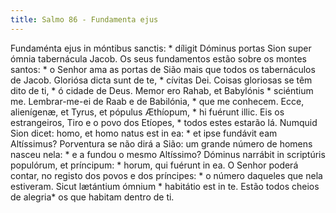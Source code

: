 ```yaml
---
title: Salmo 86 - Fundamenta ejus
---
```


<div class="grid grid-cols-2 gap-5">
  <span class="text-justify">
    Fundaménta ejus in móntibus sanctis: * díligit Dóminus portas Sion super
    ómnia tabernácula Jacob.
  </span>
  <span class="text-justify">
    Os seus fundamentos estão sobre os montes santos: * o Senhor ama as portas
    de Sião mais que todos os tabernáculos de Jacob.
  </span>
  <span class="text-justify">Gloriósa dicta sunt de te, * cívitas Dei.</span>
  <span class="text-justify">
    Coisas gloriosas se têm dito de ti, * ó cidade de Deus.
  </span>
  <span class="text-justify">
    Memor ero Rahab, et Babylónis * sciéntium me.
  </span>
  <span class="text-justify">
    Lembrar-me-ei de Raab e de Babilónia, * que me conhecem.
  </span>
  <span class="text-justify">
    Ecce, alienígenæ, et Tyrus, et pópulus Æthíopum, * hi fuérunt illic.
  </span>
  <span class="text-justify">
    Eis os estrangeiros, Tiro e o povo dos Etíopes, * todos estes estarão lá.
  </span>
  <span class="text-justify">
    Numquid Sion dicet: homo, et homo natus est in ea: * et ipse fundávit eam
    Altíssimus?
  </span>
  <span class="text-justify">
    Porventura se não dirá a Sião: um grande número de homens nasceu nela: * e a
    fundou o mesmo Altíssimo?
  </span>
  <span class="text-justify">
    Dóminus narrábit in scriptúris populórum, et príncipum: * horum, qui fuérunt
    in ea.
  </span>
  <span class="text-justify">
    O Senhor poderá contar, no registo dos povos e dos príncipes: * o número
    daqueles que nela estiveram.
  </span>
  <span class="text-justify">
    Sicut lætántium ómnium * habitátio est in te.
  </span>
  <span class="text-justify">
    Estão todos cheios de alegria* os que habitam dentro de ti.
  </span>
</div>
